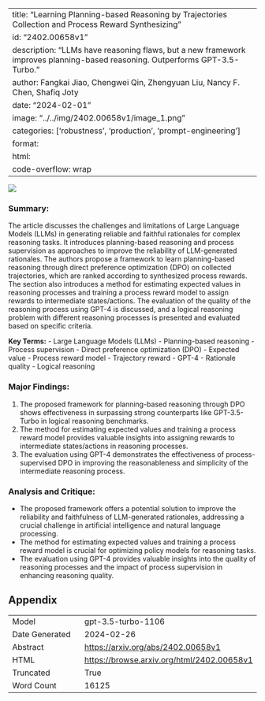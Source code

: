 
---
title: "Learning Planning-based Reasoning by Trajectories Collection and Process Reward Synthesizing"
id: "2402.00658v1"
description: "LLMs have reasoning flaws, but a new framework improves planning-based reasoning. Outperforms GPT-3.5-Turbo."
author: Fangkai Jiao, Chengwei Qin, Zhengyuan Liu, Nancy F. Chen, Shafiq Joty
date: "2024-02-01"
image: "../../img/2402.00658v1/image_1.png"
categories: ['robustness', 'production', 'prompt-engineering']
format:
  html:
    code-overflow: wrap
---

![](../../img/2402.00658v1/image_1.png)

### Summary:
The article discusses the challenges and limitations of Large Language Models (LLMs) in generating reliable and faithful rationales for complex reasoning tasks. It introduces planning-based reasoning and process supervision as approaches to improve the reliability of LLM-generated rationales. The authors propose a framework to learn planning-based reasoning through direct preference optimization (DPO) on collected trajectories, which are ranked according to synthesized process rewards. The section also introduces a method for estimating expected values in reasoning processes and training a process reward model to assign rewards to intermediate states/actions. The evaluation of the quality of the reasoning process using GPT-4 is discussed, and a logical reasoning problem with different reasoning processes is presented and evaluated based on specific criteria.

**Key Terms:**
- Large Language Models (LLMs)
- Planning-based reasoning
- Process supervision
- Direct preference optimization (DPO)
- Expected value
- Process reward model
- Trajectory reward
- GPT-4
- Rationale quality
- Logical reasoning

### Major Findings:
1. The proposed framework for planning-based reasoning through DPO shows effectiveness in surpassing strong counterparts like GPT-3.5-Turbo in logical reasoning benchmarks.
2. The method for estimating expected values and training a process reward model provides valuable insights into assigning rewards to intermediate states/actions in reasoning processes.
3. The evaluation using GPT-4 demonstrates the effectiveness of process-supervised DPO in improving the reasonableness and simplicity of the intermediate reasoning process.

### Analysis and Critique:
- The proposed framework offers a potential solution to improve the reliability and faithfulness of LLM-generated rationales, addressing a crucial challenge in artificial intelligence and natural language processing.
- The method for estimating expected values and training a process reward model is crucial for optimizing policy models for reasoning tasks.
- The evaluation using GPT-4 provides valuable insights into the quality of reasoning processes and the impact of process supervision in enhancing reasoning quality.

## Appendix

|          |          |
|----------|----------|
| Model     | gpt-3.5-turbo-1106       |
| Date Generated     | 2024-02-26       |
| Abstract | [https://arxiv.org/abs/2402.00658v1](https://arxiv.org/abs/2402.00658v1)        |
| HTML     | [https://browse.arxiv.org/html/2402.00658v1](https://browse.arxiv.org/html/2402.00658v1)       |
| Truncated       | True       |
| Word Count       | 16125       |